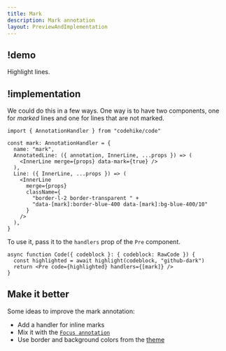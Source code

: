 ```yaml
---
title: Mark
description: Mark annotation
layout: PreviewAndImplementation
---
```



## !demo

Highlight lines.

<Demo name="mark" />

## !implementation

We could do this in a few ways. One way is to have two components, one for _marked_ lines and one for lines that are not marked.

<CodeWithNotes>

```tsx ! code.tsx -c
import { AnnotationHandler } from "codehike/code"

const mark: AnnotationHandler = {
  name: "mark",
  AnnotatedLine: ({ annotation, InnerLine, ...props }) => (
    <InnerLine merge={props} data-mark={true} />
  ),
  Line: ({ InnerLine, ...props }) => (
    <InnerLine
      merge={props}
      className={
        "border-l-2 border-transparent " +
        "data-[mark]:border-blue-400 data-[mark]:bg-blue-400/10"
      }
    />
  ),
}
```

</CodeWithNotes>

To use it, pass it to the `handlers` prop of the `Pre` component.

```tsx code.tsx -c
async function Code({ codeblock }: { codeblock: RawCode }) {
  const highlighted = await highlight(codeblock, "github-dark")
  return <Pre code={highlighted} handlers={[mark]} />
}
```

## Make it better

Some ideas to improve the mark annotation:

- Add a handler for inline marks
- Mix it with the [`Focus annotation`](/docs/code/focus)
- Use border and background colors from the [theme](/docs/guides/themes)
